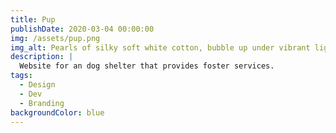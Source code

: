 ```yaml
---
title: Pup
publishDate: 2020-03-04 00:00:00
img: /assets/pup.png
img_alt: Pearls of silky soft white cotton, bubble up under vibrant lighting
description: |
  Website for an dog shelter that provides foster services.
tags:
  - Design
  - Dev
  - Branding
backgroundColor: blue
---
```



<Introduction
  request="Approached by a client with a deep commitment to cancer awareness and support, my team and I embarked on an exciting project. The client's vision was to create Run for Cancer, a platform designed to enhance awareness, support fundraising efforts, and cultivate community engagement through running events focused on cancer. "
  outcome="Our ambition was to develop a platform that was not only effective but also functional and resonant with the client’s vision. This project was more than just a job; it was an opportunity to contribute meaningfully to a cause deeply rooted in community and support"
/>

<Overview
  problemDescription="Developing a central platform for raising cancer awareness, engaging communities, and fundraising through running events."
  outcomeDescription="We developed Run for Cancer, a prototype website uniting runners, survivors, and supporters. It features event registration, donation options, and community sharing, all achieved in two weeks."
/>

<CaseStudyFeature
  title="Feature 1"
  description="A more gentle  dedicated donation page"
  text="We added a donation page that helps people know what they are donating for before asking the donation. Too often, nonprofit pages jump to donate button without sharing context or building trust. We address this simultaneously by journeying along with the visitor to give a seamless and unimposed experience."
/>

<CaseStudyFeature
  title="Feature 2"
  description="Interactive Event Calendar"
  text="Our interactive event calendar allows users to easily find and participate in upcoming runs and events. By offering a visual and user-friendly interface, participants can stay informed and engaged with our community's activities, fostering a deeper connection and commitment to the cause."
/>

<CaseStudyFeature
  title="Feature 3"
  description="Personalized Story Sharing"
  text="Our platform offers a personalized story-sharing section where individuals can share their experiences with cancer. This feature not only humanizes the cause but also builds a supportive community, encouraging others to participate and share their own stories, creating a powerful and emotionally resonant space."
/>

<CaseStudyFeature
  title="Feature 4"
  description="Real-time Fundraising Tracking"
  text="We integrated a real-time fundraising tracker, providing instant updates on donation progress. This feature not only enhances transparency but also motivates and excites donors and participants by showing the direct impact of their contributions, further driving engagement and support."
/>

<Reflections
  title="Reflecting on what we've achieved"
  statement="We integrated a real-time fundraising tracker, providing instant updates on donation progress."
  challenge="The journey to creating a unified platform for cancer awareness and support was enlightening. Balancing the intricacies of community engagement with the technical demands of a user-friendly platform taught us the importance of empathy-driven design. It was a lesson in how technology can bridge gaps and bring people together for a cause."
  achievement="The launch of Run for Cancer was more than just meeting a deadline; it was a realization of a vision. Seeing our platform connect runners, survivors, and supporters in a meaningful way reaffirmed our belief in the power of digital platforms to foster real-world impact. The positive response and active participation exceeded our expectations, making every challenge along the way worthwhile."
/>
